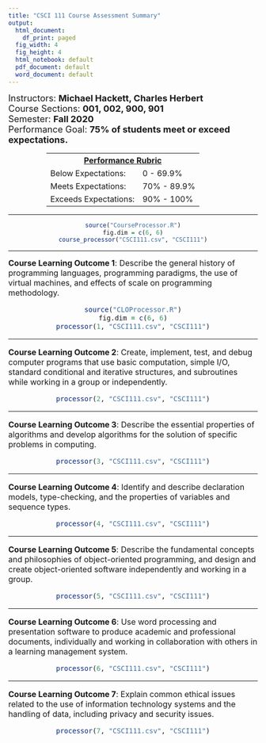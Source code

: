 ```yaml
---
title: "CSCI 111 Course Assessment Summary"
output:
  html_document:
    df_print: paged
  fig_width: 4
  fig_height: 4
  html_notebook: default
  pdf_document: default
  word_document: default
---
```

<style>
        table {
            width: 350px;
            border-collapse: collapse;
        }
@media print {
      .pagebreak { page-break-before: always; }
    }
    </style>
<font size="4">
Instructors: **Michael Hackett, Charles Herbert**  
Course Sections: **001, 002, 900, 901**  
Semester: **Fall 2020**  
Performance Goal: **75% of students meet or exceed expectations.**  
  
<center>
<table>
    <tr>
        <th colspan="2"><u>Performance Rubric</u></th>
    </tr>
    <tr>
        <td>Below Expectations:</td>
        <td>0 - 69.9%</td>
    </tr>
    <tr>
        <td>Meets Expectations:</td>
        <td>70% - 89.9%</td>
    </tr>
    <tr>
        <td>Exceeds Expectations:</td>
        <td>90% - 100%</td>
    </tr>
</table>
</font>
</center>
****
<center>
```r
source("CourseProcessor.R")
fig.dim = c(6, 6)
course_processor("CSCI111.csv", "CSCI111")
```
</center>
<div class="pagebreak"> </div>
****
<font size="3">
**Course Learning Outcome 1**: Describe the general history of programming languages, programming paradigms, the use of virtual machines, and effects of scale on programming methodology.  
  
<center>
```r
source("CLOProcessor.R")
fig.dim = c(6, 6)
processor(1, "CSCI111.csv", "CSCI111")
```
</center>
<div class="pagebreak"> </div>
****
**Course Learning Outcome 2**: Create, implement, test, and debug computer programs that use basic computation, simple I/O, standard conditional and iterative structures, and subroutines while working in a group or independently.
  
<center>
```r
processor(2, "CSCI111.csv", "CSCI111")
```
</center>
<div class="pagebreak"> </div>
****
**Course Learning Outcome 3**: Describe the essential properties of algorithms and develop algorithms for the solution of specific problems in computing.
  
<center>
```r
processor(3, "CSCI111.csv", "CSCI111")
```
</center>
<div class="pagebreak"> </div>
****
**Course Learning Outcome 4**: Identify and describe declaration models, type-checking, and the properties of variables and sequence types.
  
<center>
```r
processor(4, "CSCI111.csv", "CSCI111")
```
</center>
<div class="pagebreak"> </div>
****
**Course Learning Outcome 5**: Describe the fundamental concepts and philosophies of object-oriented programming, and design and create object-oriented software independently and working in a group.
  
<center>
```r
processor(5, "CSCI111.csv", "CSCI111")
```
</center>
<div class="pagebreak"> </div>
****
**Course Learning Outcome 6**: Use word processing and presentation software to produce academic and professional documents, individually and working in collaboration with others in a learning management system.
  
<center>
```r
processor(6, "CSCI111.csv", "CSCI111")
```
</center>
<div class="pagebreak"> </div>
****
**Course Learning Outcome 7**: Explain common ethical issues related to the use of information technology systems and the handling of data, including privacy and security issues.
  
<center>
```r
processor(7, "CSCI111.csv", "CSCI111")
```
</center>
</font>